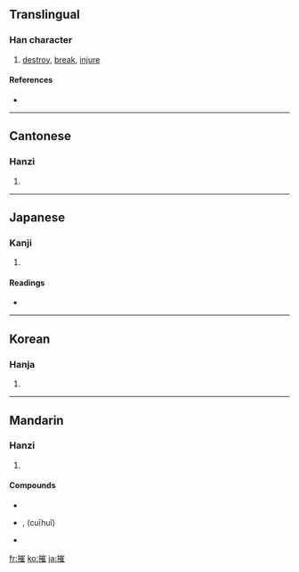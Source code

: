 ==Translingual==

===Han character===
{{Han char|rn=64|rad=手|as=11|sn=14|four=5201<sub>4</sub>|canj=手山人土 (QUOG)}}

# [[destroy]], [[break]], [[injure]]

====References====
* {{Han ref|kx=0450.230|dkj=12609|dj=0801.070|hdz=31946.080|uh=6467|ud=25703|bh=BA52|bd=47698}}

----

==Cantonese==

===Hanzi===
{{yue-hanzi|jyut=|y=cheui1}}

# {{defn|Cantonese}}

----

==Japanese==

===Kanji===
{{ja-kanji|grade=|rs=手11}}

# {{defn|Japanese}}

====Readings====
* {{ja-readings|on=[[さい]] (sai), [[さ]] (sa), [[すい]] (sui)|kun=[[くだく]] (kudaku), [[おす]] (osu), [[ひく]] (hiku)}}

----

==Korean==

===Hanja===
{{ko-hanja|hangeul=최|eumhun=|rv=choe|mr=ch'oe|y=choy}}

# {{defn|Korean}}

----

==Mandarin==

===Hanzi===
{{cmn-hanzi|pin=[[cuī]] ([[cui1]])|wg=ts'ui<sup>1</sup>}}

# {{defn|Mandarin}}

====Compounds====
* {{l|cmn|sc=Hani|摧残}}
* {{l|cmn|sc=Hant|摧毀}}, {{l|cmn|sc=Hans|摧毁}} (cuīhuǐ)
* {{l|cmn|sc=Hani|摧枯拉朽}}

[[fr:摧]]
[[ko:摧]]
[[ja:摧]]